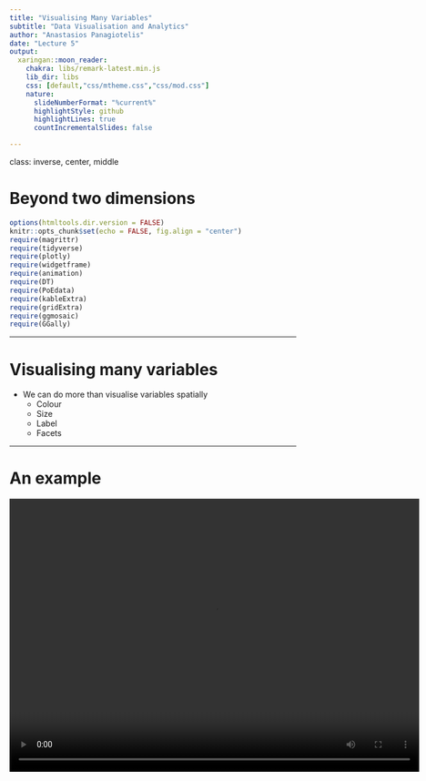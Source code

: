 ```yaml
---
title: "Visualising Many Variables"
subtitle: "Data Visualisation and Analytics"
author: "Anastasios Panagiotelis"
date: "Lecture 5"
output:
  xaringan::moon_reader:
    chakra: libs/remark-latest.min.js
    lib_dir: libs
    css: [default,"css/mtheme.css","css/mod.css"]
    nature:
      slideNumberFormat: "%current%"
      highlightStyle: github
      highlightLines: true
      countIncrementalSlides: false

---
```


class: inverse, center, middle

# Beyond two dimensions

```r
options(htmltools.dir.version = FALSE)
knitr::opts_chunk$set(echo = FALSE, fig.align = "center")
require(magrittr)
require(tidyverse)
require(plotly)
require(widgetframe)
require(animation)
require(DT)
require(PoEdata)
require(kableExtra)
require(gridExtra)
require(ggmosaic)
require(GGally)
```

---

# Visualising many variables

- We can do more than visualise variables spatially
  - Colour
  - Size
  - Label
  - Facets

---

# An example
<video width="720" height="480" controls>
  <source src="img/Rosling.webm" type="video/webm">
</video>
---

# Mpg data

- The variable `cty` measures fuel efficiency of different cars in the city, while `displ` measures the size of the engine.
- These are negatively correlated.
- We can also see how the non-metric variable `drv` interacts with these variables using the `col` (colour) aesthetic.

---

# Using color

```r
ggplot(data = mpg,mapping = 
         aes(x=displ,y=cty, col=drv))+geom_point()  
```

---

# Aes v geom

- Note that unlike the last lecture, color is being used here to display information about a variable in the dataset.
- Therefore instead of specifying color in the geom, it has to be specified in the `aes` function.
- Remember the `aes` function maps data to something we can perceive.

---

# Text labels

- Another option is to plot text rather than points
  - This is in fact a different geom called `geom_text`
  - This was used on some of the plots demonstrating Zipf's Law
- A variable can be mapped to the actual text that appears
  - The aesthetic is `label`

---

#With text

```r
ggplot(data = mpg,mapping = 
         aes(x=displ,y=cty, label=drv))+geom_text()  
```

---

# The bubble chart

- To add a fourth variable we can manipulate the size of the points.
- This is known as a bubble chart.
- The aesthetic in question is `size`
- The following plot maps the number of cylinders to the size of points.

---

# Bubble plot

```r
ggplot(data = mpg,mapping = 
         aes(x=displ,y=cty, col=drv,size=cyl))+
  geom_point()  
```

---
class: inverse, middle, center

# All about colourmaps

---

# Color scales

- Suppose we are mapping metric or ordinal data to a colormap.  The colormap should be
  - Sequential
  - Perceptually uniform
  - Work when printed in black and white
  - Accessible to colorblind people
  - Colorful and pretty
- The *viridis* colormap was developed with this in mind

---

# Jet v Viridis

A popular palette is jet.

```r
knitr::include_graphics('img/jet.jpeg')
```

A better palette (by the above criteria) is viridis

```r
knitr::include_graphics('img/ViridisContinuousContinuous.png')
```

---

# Problems with jet

- Colors close to one another should be similar.
- On jet, in some parts the color changes dramatically over a small range.
- Also colorblind people (about 8% of the population) can have difficulty with the red colors in jet.
- For more on this see <a href="https://www.youtube.com/watch?list=PLYx7XA2nY5Gcpabmu61kKcToLz0FapmHu&v=xAoljeRJ3lU"> this talk</a> by the creators of viridis.

---

# Jet Colormap

```r
knitr::include_graphics('img/mona-lisa-rainbow.png',dpi = 100)
```


---

#Viridis colormap

```r
knitr::include_graphics('img/mona-lisa-gradient.png',dpi = 100)
```

---

# In ggplot2

Ordered factors now use viridis by default.

```r
ggplot(diamonds,aes(y=price,x=carat,col=cut))+
  geom_point(size=0.2) 
```

---

# Continous color

```r
ggplot(data = mpg,mapping = 
         aes(x=displ,y=cty, col=hwy))+geom_point()  
```

---
# Continous color

- To use viridis for a continous variable simply add `scale_color_viridis_c()`.  
- Scale is another element of the grammar of graphics. 

```r
ggplot(data = mpg,mapping = 
         aes(x=displ,y=cty, col=hwy))+
  geom_point()+scale_color_viridis_c()  
```

---

# Viridis

```r
ggplot(data = mpg,mapping = 
         aes(x=displ,y=cty, col=hwy))+
  geom_point()+scale_color_viridis_c()  
```

---


# Variations on Viridis

```r
ggplot(data = mpg,mapping = 
         aes(x=displ,y=cty, col=hwy))+
  geom_point()+scale_color_viridis_c(option = 'C')  
```

---

# Caution

- There are some situations where viridis may not be ideal.
  - Nominal variables
  - Divergent scales
- Divergent scales can be used when there is a natural middle point for the data (usually zero).
- For when plotting budget or trade balances using color, red can be used to show deficit and blue can be used to show surplus.

---

# Divergent Scale

```r
ggplot(data = mpg,mapping = 
         aes(x=displ,y=cty, col=hwy))+
  geom_point()+scale_color_distiller(type = 'div')  
```

---
class: inverse, middle, center

# Facetting
---

#Facetting

- Sometimes we cannot display everything on a single plot
- In this case facetting can be used to construct multiple plots
- For the next example we look at the `txhousing` dataset
---

# Code for facetting

```r
ggplot(data = txhousing, 
       mapping = aes(x=date, y=sales))+
  geom_line()+
  facet_wrap(~city)
```


Note the tilde (`~`) in `~city`

---

#Texas Housing

```r
ggplot(data = txhousing, 
       mapping = aes(x=date, y=sales))+
  geom_line()+
  facet_wrap(~city)
```

---

# Scales

- A problem here is that due to the scaling on the y axis, only the large cities display anything interesting.
- The option `scales` in the `facet_wrap` function allows each plot to have its own scale.
- Use this with caution!

---

#Free scales

```r
ggplot(data = txhousing, 
       mapping = aes(x=date, y=sales))+
  geom_line()+
  facet_wrap(~city,scales = 'free_y')
```
---

#Texas Housing

```r
ggplot(data = txhousing, 
       mapping = aes(x=date, y=sales))+
  geom_line()+
  facet_wrap(~city,scales = 'free_y')
```

---

#Change number of rows

- The number of rows or columns can be changed with the `nrow`
or `ncol` arguments
```r
ggplot(data = txhousing, 
       mapping = aes(x=date, y=sales))+
  geom_line()+
  facet_wrap(~city,scales = 'free_y',nrow = 12)
```


---


#Changing number of rows

```r
ggplot(data = txhousing, 
       mapping = aes(x=date, y=sales))+
  geom_line()+
  facet_wrap(~city,scales = 'free_y',nrow = 12)
```
---

# Facet grid

- We can also facet so that the rows correspond to one categorical variable and the columns to another.
- Lets try this with the diamonds dataset

```r
ggplot(data = diamonds, 
       mapping = aes(x=carat, y=price))+
  geom_point()+
  facet_grid(rows = vars(cut), cols = vars(color))

```

---

#Facet grid

```r
ggplot(data = diamonds, 
       mapping = aes(x=carat, y=price))+
  geom_point()+
  facet_grid(rows = vars(cut), cols = vars(color))

```
---

#Your Turn

- Plot a histogram with
  + Sales on the x axis
  + Median on the y axis
  + Facet by year on the rows
  + Facet by month in the columns
  
---

# Solution

```r
ggplot(data = txhousing, 
       mapping = aes(x=sales, y=median))+
  geom_point()+
  facet_grid(rows = vars(year), cols = vars(month))

```

---

class: inverse, middle, center

# Higher Dimensions

---

# Pairs plot

- A pairs plot gives an array of plots
  - On the diagonal there are kernel densities or barplots
  - On the lower diagonal are scatterplots or facetted histograms
  - On the upper diagonal are correlations or boxplots.
- This can be implemented using the *ggpairs* function in the *GGally* package.

---

# Economics data

```r
ggpairs(economics)
```

---

# The Iris data


- The iris data is an old dataset on three species of flower with different measurements of the flower.
- The aim is to classify each flower into its species.
- However since it has a mix of metric and non-metric variables it is often used an an example for demonstration.  

---

# Iris data

```r
ggpairs(iris)
```

---

# Parallel Coordinates

- A parallel coordinates plots the variables of all values along the y axis.
- The variables themselves appear along the x axis.
- Values corresponding to the same observation are joined up by lines.
- They can often look messy but sometimes provide insight.

---

# Parallel Coordinates

```r
ggparcoord(iris)
```
---

# Summary

- By now we can do a large variety of plots in `ggplot`.
- However so far we have only used datasets that are already clean and tidy.
- Next we learn:
  - How to read in data from a file
  - How to manipulate the data into a form that we want to use.
  - How to reshape the data in a way that it works well with `ggplot`.